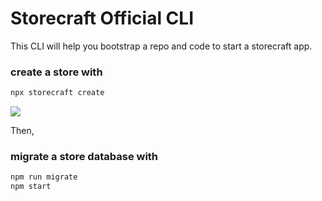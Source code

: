 # **Storecraft** Official CLI

This CLI will help you bootstrap a repo and code to start a storecraft app.


### create a store with

```zsh
npx storecraft create
```

<Image src='/cli.gif' className='w-full ssm:w-[300px] mx-auto mt-5'  />

Then, 

### migrate a store database with

```zsh
npm run migrate
npm start
```
